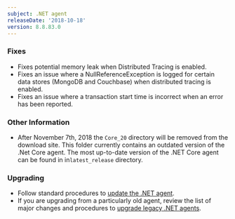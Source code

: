 ```yaml
---
subject: .NET agent
releaseDate: '2018-10-18'
version: 8.8.83.0
---
```


### Fixes

* Fixes potential memory leak when Distributed Tracing is enabled.
* Fixes an issue where a NullReferenceException is logged for certain data stores (MongoDB and Couchbase) when distributed tracing is enabled.
* Fixes an issue where a transaction start time is incorrect when an error has been reported.

### Other Information

* After November 7th, 2018 the `Core_20` directory will be removed from the download site. This folder currently contains an outdated version of the .Net Core agent. The most up-to-date version of the .NET Core agent can be found in in`latest_release` directory.

### Upgrading

* Follow standard procedures to [update the .NET agent](/docs/agents/net-agent/installation-configuration/update-net-agent).
* If you are upgrading from a particularly old agent, review the list of major changes and procedures to [upgrade legacy .NET agents](/docs/agents/net-agent/troubleshooting/upgrade-legacy-net-agents).
